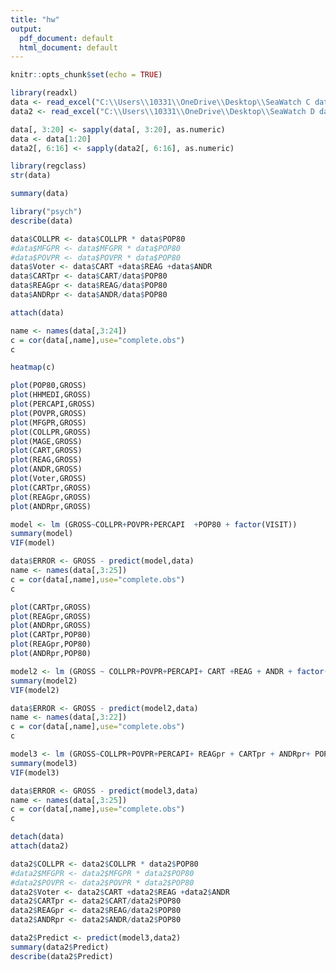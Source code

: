 ---
title: "hw"
output:
  pdf_document: default
  html_document: default
---

```{r setup, include=FALSE}
knitr::opts_chunk$set(echo = TRUE)
```


```{r}
library(readxl)
data <- read_excel("C:\\Users\\10331\\OneDrive\\Desktop\\SeaWatch C data.xls")
data2 <- read_excel("C:\\Users\\10331\\OneDrive\\Desktop\\SeaWatch D data.xls")
```

```{r}
data[, 3:20] <- sapply(data[, 3:20], as.numeric)
data <- data[1:20]
data2[, 6:16] <- sapply(data2[, 6:16], as.numeric)
```


```{r}
library(regclass)
str(data)
```
```{r}
summary(data)
```

```{r}
library("psych")
describe(data)
```
```{r}
data$COLLPR <- data$COLLPR * data$POP80
#data$MFGPR <- data$MFGPR * data$POP80
#data$POVPR <- data$POVPR * data$POP80
data$Voter <- data$CART +data$REAG +data$ANDR
data$CARTpr <- data$CART/data$POP80
data$REAGpr <- data$REAG/data$POP80
data$ANDRpr <- data$ANDR/data$POP80
```

```{r}
attach(data)
```

```{r}
name <- names(data[,3:24])
c = cor(data[,name],use="complete.obs")
c
```
```{r}
heatmap(c)
```
```{r}
plot(POP80,GROSS)
plot(HHMEDI,GROSS)
plot(PERCAPI,GROSS)
plot(POVPR,GROSS)
plot(MFGPR,GROSS)
plot(COLLPR,GROSS)
plot(MAGE,GROSS)
plot(CART,GROSS)
plot(REAG,GROSS)
plot(ANDR,GROSS)
plot(Voter,GROSS)
plot(CARTpr,GROSS)
plot(REAGpr,GROSS)
plot(ANDRpr,GROSS)
```

```{r}
model <- lm (GROSS~COLLPR+POVPR+PERCAPI  +POP80 + factor(VISIT))
summary(model)
VIF(model)
```
```{r}
data$ERROR <- GROSS - predict(model,data)
name <- names(data[,3:25])
c = cor(data[,name],use="complete.obs")
c
```
```{r}
plot(CARTpr,GROSS)
plot(REAGpr,GROSS)
plot(ANDRpr,GROSS)
plot(CARTpr,POP80)
plot(REAGpr,POP80)
plot(ANDRpr,POP80)
```


```{r}
model2 <- lm (GROSS ~ COLLPR+POVPR+PERCAPI+ CART +REAG + ANDR + factor(VISIT))
summary(model2)
VIF(model2)
```
```{r}
data$ERROR <- GROSS - predict(model2,data)
name <- names(data[,3:22])
c = cor(data[,name],use="complete.obs")
c
```

```{r}
model3 <- lm (GROSS~COLLPR+POVPR+PERCAPI+ REAGpr + CARTpr + ANDRpr+ POP80+ factor(VISIT))
summary(model3)
VIF(model3)
```
```{r}
data$ERROR <- GROSS - predict(model3,data)
name <- names(data[,3:25])
c = cor(data[,name],use="complete.obs")
c
```


```{r}
detach(data)
attach(data2)
```

```{r}
data2$COLLPR <- data2$COLLPR * data2$POP80
#data2$MFGPR <- data2$MFGPR * data2$POP80
#data2$POVPR <- data2$POVPR * data2$POP80
data2$Voter <- data2$CART +data2$REAG +data2$ANDR
data2$CARTpr <- data2$CART/data2$POP80
data2$REAGpr <- data2$REAG/data2$POP80
data2$ANDRpr <- data2$ANDR/data2$POP80
```

```{r}
data2$Predict <- predict(model3,data2)
summary(data2$Predict)
describe(data2$Predict)
```


